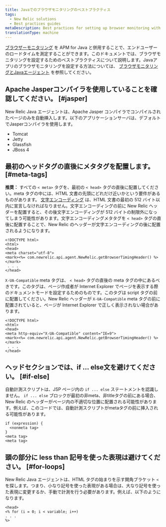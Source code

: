 ```yaml
---
title: Javaでのブラウザモニタリングのベストプラクティス
tags:
  - New Relic solutions
  - Best practices guides
metaDescription: Best practices for setting up browser monitoring with your New Relic Java agent.
translationType: machine
---
```


[ブラウザーモニタリング](/docs/browser/new-relic-browser/getting-started/introduction-new-relic-browser) を APM for Java と併用することで、エンドユーザーのロードタイムを測定することができます。このドキュメントでは、ブラウザモニタリングを設定するためのベストプラクティスについて説明します。Javaアプリのブラウザモニタリングを設定する方法については、 [ブラウザモニタリングとJavaエージェント](/docs/agents/java-agent/instrumentation/page-load-timing-java) を参照してください。

## Apache Jasperコンパイラを使用していることを確認してください。 [#jasper]

New Relic Java エージェントは、Apache Jasper コンパイラでコンパイルされたページのみを自動挿入します。以下のアプリケーションサーバは、デフォルトでJasperコンパイラを使用します。

* Tomcat
* Jetty
* Glassfish
* JBoss 4

## 最初のヘッドタグの直後にメタタグを配置します。 [#meta-tags]

**推奨：** すべての `< meta>` タグを、最初の `< head>` タグの直後に配置してください。meta タグの中には、HTML 文書の先頭にどれだけ近いかという要件があるものがあります。 [文字エンコーディング](http://www.w3.org/TR/html-markup/syntax.html#character-encoding) は、HTML 文書の最初の 512 バイト以内に宣言しなければなりません。文字エンコーディングの前に New Relic ヘッダーを配置すると、その後文字エンコーディングが 512 バイトの制限外になってしまう可能性があります。文字エンコーディングメタタグを `< head>` タグの直後に配置することで、New Relic のヘッダーが文字エンコーディングの後に配置されるようになります。

```
<!DOCTYPE html>
<html>
<head>
<meta charset="utf-8">
<mark><%= com.newrelic.api.agent.NewRelic.getBrowserTimingHeader() %></mark>
 . . .
</head>
```

`X-UA-Compatible` meta タグは、 `< head>` タグの直後の meta タグの中にあるべきです。このタグは、ページ作成者が Internet Explorer でページを表示する際のドキュメントモードを設定するためのものです。このタグは script タグの前に配置してください。New Relic ヘッダーが `X-UA-Compatible` meta タグの前に配置されていると、ページが Internet Explorer で正しく表示されない場合があります。

```
<!DOCTYPE html>
<html>
<head>
<meta http-equiv="X-UA-Compatible" content="IE=9">
<mark><%= com.newrelic.api.agent.NewRelic.getBrowserTimingHeader() %></mark>
 . . .
</head>
```

## ヘッドセクションでは、if ... else文を避けてください。 [#if-else]

自動計測スクリプトは、JSP ページ内の `if ... else` ステートメントを認識しません。 `if ... else` ブロックが最初の非meta、非titleタグの前にある場合、New Relic のヘッダーがページ内の不適切な位置に配置される可能性があります。例えば、このコードでは、自動計測スクリプトがmetaタグの前に挿入される可能性があります。

```
if (expression) {
  <nonmeta tag>
}
<meta tag>
<meta tag>
```

## 頭の部分に less than 記号を使った表現は避けてください。 [#for-loops]

New Relic Java エージェントは、HTML タグの始まりを示す開角ブラケット `< `を探します。つまり、小なり記号を使った表現がある場合は、大なり記号を使った表現に変更するか、手動で計測を行う必要があります。例えば、以下のようになります。

```
<head>
<% for (i = 0; i < variable; i++)
. . . 
%>
```